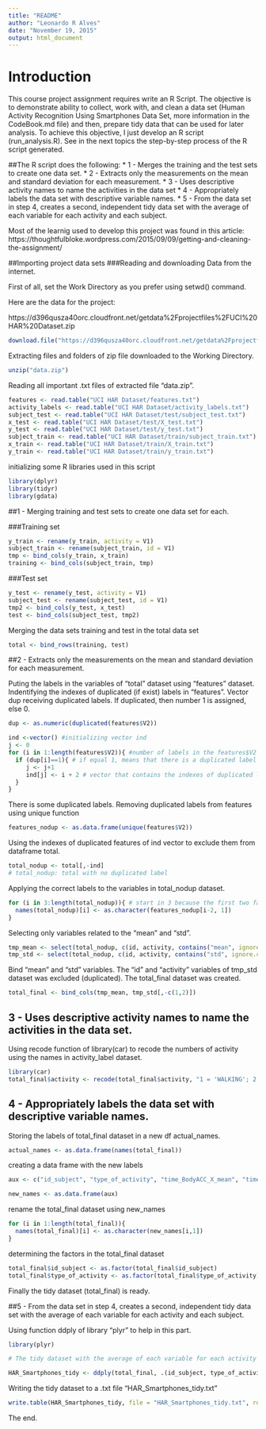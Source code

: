 ```yaml
---
title: "README"
author: "Leonardo R Alves"
date: "November 19, 2015"
output: html_document
---
```

# Introduction

This course project assignment requires write an R Script. The objective is to demonstrate ability to collect, work with, and clean a data set (Human Activity Recognition Using Smartphones Data Set, more information in the CodeBook.md file) and then, prepare tidy data that can be used for later analysis. To achieve this objective, I just develop an R script (run_analysis.R). See in the next topics the step-by-step process of the R script generated.

##The R script does the following:
* 1 - Merges the training and the test sets to create one data set.
* 2 - Extracts only the measurements on the mean and standard deviation for each measurement.
* 3 - Uses descriptive activity names to name the activities in the data set
* 4 - Appropriately labels the data set with descriptive variable names. 
* 5 - From the data set in step 4, creates a second, independent tidy data set with the average of each variable for each activity and each subject.

Most of the learnig used to develop this project was found in this article:
https://thoughtfulbloke.wordpress.com/2015/09/09/getting-and-cleaning-the-assignment/

##Importing project data sets
###Reading and downloading Data from the internet.

First of all, set the Work Directory as you prefer using setwd() command.

Here are the data for the project:

https://d396qusza40orc.cloudfront.net/getdata%2Fprojectfiles%2FUCI%20HAR%20Dataset.zip

```r
download.file("https://d396qusza40orc.cloudfront.net/getdata%2Fprojectfiles%2FUCI%20HAR%20Dataset.zip", "./data.zip")
```

Extracting files and folders of zip file downloaded to the Working Directory.

```r
unzip("data.zip")
```

Reading all important .txt files of extracted file "data.zip".

```r
features <- read.table("UCI HAR Dataset/features.txt")
activity_labels <- read.table("UCI HAR Dataset/activity_labels.txt")
subject_test <- read.table("UCI HAR Dataset/test/subject_test.txt")
x_test <- read.table("UCI HAR Dataset/test/X_test.txt")
y_test <- read.table("UCI HAR Dataset/test/y_test.txt")
subject_train <- read.table("UCI HAR Dataset/train/subject_train.txt")
x_train <- read.table("UCI HAR Dataset/train/X_train.txt")
y_train <- read.table("UCI HAR Dataset/train/y_train.txt")
```
initializing some R libraries used in this script
```r
library(dplyr)
library(tidyr)
library(gdata)
```
##1 - Merging training and test sets to create one data set for each.

###Training set
```r
y_train <- rename(y_train, activity = V1)
subject_train <- rename(subject_train, id = V1)
tmp <- bind_cols(y_train, x_train)
training <- bind_cols(subject_train, tmp)
```
###Test set
```r
y_test <- rename(y_test, activity = V1)
subject_test <- rename(subject_test, id = V1)
tmp2 <- bind_cols(y_test, x_test)
test <- bind_cols(subject_test, tmp2)
```
Merging the data sets training and test in the total data set

```r
total <- bind_rows(training, test)
```

##2 - Extracts only the measurements on the mean and standard deviation for each measurement. 

Puting the labels in the variables of "total" dataset using "features" dataset. Indentifying the indexes of duplicated (if exist) labels in "features".
Vector dup receiving duplicated labels. If duplicated, then number 1 is assigned, else 0.
```r
dup <- as.numeric(duplicated(features$V2))

ind <-vector() #initializing vector ind
j <- 0
for (i in 1:length(features$V2)){ #number of labels in the features$V2
  if (dup[i]==1){ # if equal 1, means that there is a duplicated label
     j <- j+1
     ind[j] <- i + 2 # vector that contains the indexes of duplicated labels in features. The + 2 is to pull the first 2 factors in the next total_nodup data set.
  }
}
```
There is some duplicated labels. Removing duplicated labels from features using unique function
```r
features_nodup <- as.data.frame(unique(features$V2))
```
Using the indexes of duplicated features of ind vector to exclude them from dataframe total.
```r
total_nodup <- total[,-ind]
# total_nodup: total with no duplicated label
```
Applying the correct labels to the variables in total_nodup dataset.
```r
for (i in 3:length(total_nodup)){ # start in 3 because the first two factor are named already
  names(total_nodup)[i] <- as.character(features_nodup[i-2, 1])
}
```
Selecting only variables related to the "mean" and "std".
```r
tmp_mean <- select(total_nodup, c(id, activity, contains("mean", ignore.case = TRUE)))
tmp_std <- select(total_nodup, c(id, activity, contains("std", ignore.case = TRUE)))
```
Bind "mean" and "std" variables. The "id" and "activity" variables of tmp_std dataset was excluded (duplicated). The total_final dataset was created.
```r
total_final <- bind_cols(tmp_mean, tmp_std[,-c(1,2)])
```

## 3 - Uses descriptive activity names to name the activities in the data set.

Using recode function of library(car) to recode the numbers of activity using the names in activity_label dataset.
```r
library(car)
total_final$activity <- recode(total_final$activity, "1 = 'WALKING'; 2 = 'WALKING_UPSTAIRS'; 3 = 'WALKING_DOWNSTAIRS'; 4 = 'SITTING'; 5 = 'STANDING'; 6 = 'LAYING'")
```

## 4 - Appropriately labels the data set with descriptive variable names.

Storing the labels of total_final dataset in a new df actual_names.
```r
actual_names <- as.data.frame(names(total_final))
```
creating a data frame with the new labels
```r
aux <- c("id_subject", "type_of_activity", "time_BodyACC_X_mean", "time_BodyACC_Y_mean", "time_BodyACC_Z_mean", "time_GravityACC_X_mean", "time_GravityACC_Y_mean", "time_GravityACC_Z_mean", "time_BodyACC_Jerk_X_mean", "time_BodyACC_Jerk_Y_mean", "time_BodyACC_Jerk_Z_mean", "time_BodyGYRO_X_mean", "time_BodyGYRO_Y_mean", "time_BodyGYRO_Z_mean", "time_BodyGYRO_Jerk_X_mean", "time_BodyGYRO_Jerk_Y_mean", "time_BodyGYRO_Jerk_Z_mean", "time_BodyACC_Mag_mean", "time_GravityACC_Mag_mean", "time_BodyACC_Jerk_Mag_mean", "time_BodyGYRO_Mag_mean", "time_BodyGYRO_Jerk_Mag_mean", "frequency_BodyACC_X_mean", "frequency_BodyACC_Y_mean", "frequency_BodyACC_Z_mean", "frequency_BodyACC_X_Freq_Mean", "frequency_BodyACC_Y_Freq_Mean", "frequency_BodyACC_Z_Freq_Mean", "frequency_BodyACC_Jerk_X_mean", "frequency_BodyACC_Jerk_Y_mean", "frequency_BodyACC_Jerk_Z_mean", "frequency_BodyACC_Jerk_X_Freq_Mean", "frequency_BodyACC_Jerk_Y_Freq_Mean", "frequency_BodyACC_Jerk_Z_Freq_Mean", "frequency_BodyGYRO_X_mean", "frequency_BodyGYRO_Y_mean", "frequency_BodyGYRO_Z_mean", "frequency_BodyGYRO_Jerk_X_Freq_Mean", "frequency_BodyGYRO_Jerk_Y_Freq_Mean", "frequency_BodyGYRO_Jerk_Z_Freq_Mean", "frequency_BodyACC_Mag_mean", "frequency_BodyACC_Mag_Freq_Mean", "frequency_BodyACC_Jerk_Mag_mean", "frequency_BodyACC_Jerk_Mag_Freq_Mean", "frequency_BodyGYRO_Mag_mean", "frequency_BodyGYRO_Mag_Freq_Mean", "frequency_BodyGYRO_Jerk_Mag_mean", "frequency_BodyGYRO_Jerk_Mag_Freq_Mean", "angle_(timeBodyACC_mean_Gravity)", "angle_(timeBodyACC_Jerk_mean_Gravity_mean)", "angle_(timeBodyGYRO_mean_Gravity_mean)", "angle_(timeBodyGYRO_Jerk_mean_Gravity_mean)", "angle_(X_Gravity_mean)", "angle_(Y_Gravity_mean)", "angle_(Z_Gravity_mean)", "time_BodyACC_X_std", "time_BodyACC_Y_std", "time_BodyACC_Z_std", "time_GravityACC_X_std", "time_GravityACC_Y_std", "time_GravityACC_Z_std", "time_BodyACC_Jerk_X_std", "time_BodyACC_Jerk_Y_std", "time_BodyACC_Jerk_Z_std", "time_BodyGYRO_X_std", "time_BodyGYRO_Y_std", "time_BodyGYRO_Z_std", "time_BodyGYRO_Jerk_X_std", "time_BodyGYRO_Jerk_Y_std", "time_BodyGYRO_Jerk_Z_std", "time_BodyACC_Mag_std", "time_GravityACC_Mag_std", "time_BodyACC_Jerk_Mag_std", "time_BodyGYRO_Mag_std", "time_BodyGYRO_Jerk_Mag_std", "frequency_BodyACC_X_std", "frequency_BodyACC_Y_std", "frequency_BodyACC_Z_std", "frequency_BodyACC_Jerk_X_std", "frequency_BodyACC_Jerk_Y_std", "frequency_BodyACC_Jerk_Z_std", "frequency_BodyGYRO_X_std", "frequency_BodyGYRO_Y_std", "frequency_BodyGYRO_Z_std", "frequency_BodyACC_Mag_std", "frequency_BodyACC_Jerk_Mag_std", "frequency_BodyGYRO_Mag_std", "frequency_BodyGYRO_Jerk_Mag_std")
```

```r
new_names <- as.data.frame(aux)
```
rename the total_final dataset using new_names
```r
for (i in 1:length(total_final)){ 
  names(total_final)[i] <- as.character(new_names[i,1])
}
```
determining the factors in the total_final dataset
```r
total_final$id_subject <- as.factor(total_final$id_subject)
total_final$type_of_activity <- as.factor(total_final$type_of_activity)
```
Finally the tidy dataset (total_final) is ready.

##5 - From the data set in step 4, creates a second, independent tidy data set with the average of each variable for each activity and each subject.

Using function ddply of library "plyr" to help in this part.
```r
library(plyr)

# The tidy dataset with the average of each variable for each activity and each subject.

HAR_Smartphones_tidy <- ddply(total_final, .(id_subject, type_of_activity), function(x) colMeans(x[, - (1:2)]))
```
Writing the tidy dataset to a .txt file "HAR_Smartphones_tidy.txt"
```r
write.table(HAR_Smartphones_tidy, file = "HAR_Smartphones_tidy.txt", row.name = FALSE)
```
The end.